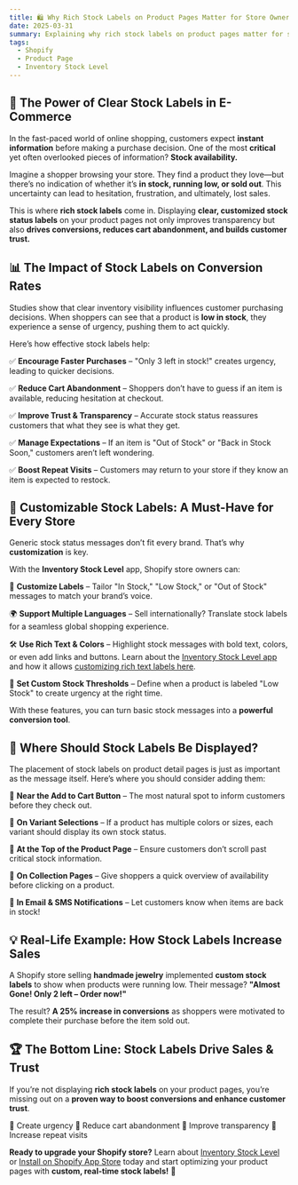 ```yaml
---
title: 🛍️ Why Rich Stock Labels on Product Pages Matter for Store Owners
date: 2025-03-31
summary: Explaining why rich stock labels on product pages matter for store owners.
tags:
  - Shopify
  - Product Page
  - Inventory Stock Level
---
```


## 🚀 The Power of Clear Stock Labels in E-Commerce

In the fast-paced world of online shopping, customers expect **instant information** before making a purchase decision. One of the most **critical** yet often overlooked pieces of information? **Stock availability.**

Imagine a shopper browsing your store. They find a product they love—but there’s no indication of whether it’s **in stock, running low, or sold out**. This uncertainty can lead to hesitation, frustration, and ultimately, lost sales.

This is where **rich stock labels** come in. Displaying **clear, customized stock status labels** on your product pages not only improves transparency but also **drives conversions, reduces cart abandonment, and builds customer trust.**

## 📊 The Impact of Stock Labels on Conversion Rates

Studies show that clear inventory visibility influences customer purchasing decisions. When shoppers can see that a product is **low in stock**, they experience a sense of urgency, pushing them to act quickly.

Here’s how effective stock labels help:

✅ **Encourage Faster Purchases** – "Only 3 left in stock!" creates urgency, leading to quicker decisions.

✅ **Reduce Cart Abandonment** – Shoppers don’t have to guess if an item is available, reducing hesitation at checkout.

✅ **Improve Trust & Transparency** – Accurate stock status reassures customers that what they see is what they get.

✅ **Manage Expectations** – If an item is "Out of Stock" or "Back in Stock Soon," customers aren’t left wondering.

✅ **Boost Repeat Visits** – Customers may return to your store if they know an item is expected to restock.

## 🎨 Customizable Stock Labels: A Must-Have for Every Store

Generic stock status messages don’t fit every brand. That’s why **customization** is key.

With the **Inventory Stock Level** app, Shopify store owners can:

🎨 **Customize Labels** – Tailor "In Stock," "Low Stock," or "Out of Stock" messages to match your brand’s voice.

🌍 **Support Multiple Languages** – Sell internationally? Translate stock labels for a seamless global shopping experience.

🛠️ **Use Rich Text & Colors** – Highlight stock messages with bold text, colors, or even add links and buttons. Learn about the [Inventory Stock Level app](/inventory-stock-status) and how it allows [customizing rich text labels here](/inventory-stock-guides/rich-text-labels).

📌 **Set Custom Stock Thresholds** – Define when a product is labeled "Low Stock" to create urgency at the right time.

With these features, you can turn basic stock messages into a **powerful conversion tool**.

## 📍 Where Should Stock Labels Be Displayed?

The placement of stock labels on product detail pages is just as important as the message itself. Here’s where you should consider adding them:

🔹 **Near the Add to Cart Button** – The most natural spot to inform customers before they check out.

🔹 **On Variant Selections** – If a product has multiple colors or sizes, each variant should display its own stock status.

🔹 **At the Top of the Product Page** – Ensure customers don’t scroll past critical stock information.

🔹 **On Collection Pages** – Give shoppers a quick overview of availability before clicking on a product.

🔹 **In Email & SMS Notifications** – Let customers know when items are back in stock!

## 💡 Real-Life Example: How Stock Labels Increase Sales

A Shopify store selling **handmade jewelry** implemented **custom stock labels** to show when products were running low. Their message? **"Almost Gone! Only 2 left – Order now!"**

The result? **A 25% increase in conversions** as shoppers were motivated to complete their purchase before the item sold out.

## 🏆 The Bottom Line: Stock Labels Drive Sales & Trust

If you’re not displaying **rich stock labels** on your product pages, you’re missing out on a **proven way to boost conversions and enhance customer trust**.

🔹 Create urgency
🔹 Reduce cart abandonment
🔹 Improve transparency
🔹 Increase repeat visits

**Ready to upgrade your Shopify store?** Learn about [Inventory Stock Level](/inventory-stock-status) or [Install on Shopify App Store](https://apps.shopify.com/inventory-stock-status) today and start optimizing your product pages with **custom, real-time stock labels!** 🚀